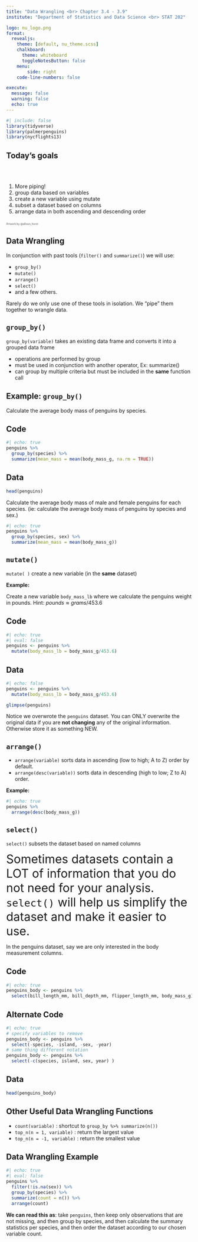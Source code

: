 ```yaml
---
title: "Data Wrangling <br> Chapter 3.4 - 3.9"
institute: "Department of Statistics and Data Science <br> STAT 202"

logo: nu_logo.png
format: 
  revealjs:
    theme: [default, nu_theme.scss]
    chalkboard:
      theme: whiteboard
      toggleNotesButton: false
    menu:
        side: right
    code-line-numbers: false

execute:
  message: false
  warning: false
  echo: true
---
```



```r
#| include: false
library(tidyverse)
library(palmerpenguins)
library(nycflights13)
```


## Today's goals {background-image="images_horst/dplyr_mutate.png" background-size="400px" background-opacity="50%" background-position="85% 50%"}

<br/>

::: columns
::: {.column width="60%"}
1.  More piping!
2.  group data based on variables
3.  create a new variable using mutate
4.  subset a dataset based on columns
5.  arrange data in both ascending and descending order
:::
:::


::: {.absolute top="77%" left="85%" width="500"}
::: {style="opacity:0.75; font-size: 0.5em"}
Artwork by @allison_horst
:::
:::


## Data Wrangling

In conjunction with past tools (`filter()` and `summarize()`) we will use:

- `group_by()`
- `mutate()`
- `arrange()`
- `select()`
- and a few others. 

Rarely do we only use one of these tools in isolation. We "pipe" them together to wrangle data.


## `group_by()`

`group_by(variable)` takes an existing data frame and converts it into a grouped data frame

-   operations are performed by group
-   must be used in conjunction with another operator, Ex: summarize()
-   can group by multiple criteria but must be included in the **same** function call

## Example: `group_by()` {.scrollable}

Calculate the average body mass of penguins by species.

::: panel-tabset
## Code

```r
#| echo: true
penguins %>% 
  group_by(species) %>% 
  summarize(mean_mass = mean(body_mass_g, na.rm = TRUE))
```

## Data

```r
head(penguins)
```

:::

:::{.fragment}
Calculate the average body mass of male and female penguins for each species. (ie: calculate the average body mass of penguins by species and sex.)

```r
#| echo: true
penguins %>% 
  group_by(species, sex) %>% 
  summarize(mean_mass = mean(body_mass_g))
```
:::

## `mutate()` {.scrollable}

`mutate( )` create a new variable (in the **same** dataset)

**Example:**

Create a new variable `body_mass_lb` where we calculate the penguins weight in pounds.
Hint: $pounds \approx grams/453.6$


::: panel-tabset
## Code
```r
#| echo: true
#| eval: false
penguins <- penguins %>%
  mutate(body_mass_lb = body_mass_g/453.6)

```

## Data
```r
#| echo: false
penguins <- penguins %>%
  mutate(body_mass_lb = body_mass_g/453.6)
```
```r
glimpse(penguins)
```

:::

Notice we overwrote the `penguins` dataset. You can ONLY overwrite the original data if you are **not changing** any of the original information. Otherwise store it as something NEW.

## `arrange()` {.scrollable}

-   `arrange(variable)` sorts data in ascending (low to high; A to Z) order by default.\
-   `arrange(desc(variable))` sorts data in descending (high to low; Z to A) order.

**Example:**

```r
#| echo: true
penguins %>%
  arrange(desc(body_mass_g))

```

## `select()`

`select()` subsets the dataset based on named columns

<font size="6">Sometimes datasets contain a LOT of information that you do not need for your analysis. `select()` will help us simplify the dataset and make it easier to use.</font>

In the penguins dataset, say we are only interested in the body measurement columns.


::: panel-tabset
## Code
```r
#| echo: true
penguins_body <- penguins %>% 
  select(bill_length_mm, bill_depth_mm, flipper_length_mm, body_mass_g)

```
## Alternate Code
```r
#| echo: true
# specify variables to remove
penguins_body <- penguins %>% 
  select(-species, -island, -sex, -year)
# same thing different notation
penguins_body <- penguins %>% 
  select(-c(species, island, sex, year) )
```

## Data
```r
head(penguins_body)
```

:::
## Other Useful Data Wrangling Functions

-   `count(variable)` : shortcut to `group_by %>% summarize(n())`
-   `top_n(n = 1, variable)` : return the largest value
-   `top_n(n = -1, variable)` : return the smallest value


## Data Wrangling Example

```r
#| echo: true
#| eval: false
penguins %>% 
  filter(!is.na(sex)) %>% 
  group_by(species) %>% 
  summarize(count = n()) %>% 
  arrange(count)
```

**We can read this as**: take `penguins`, then keep only observations that are not missing, and then group by species, and then calculate the summary statistics per species, and then order the dataset according to our chosen variable count.
